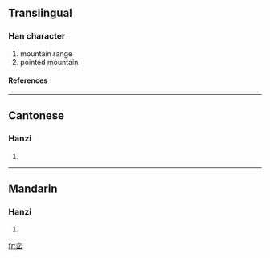 {{see|巒}}

==Translingual==
===Han character===
{{Han char|rn=46|rad=山|as=06|sn=9|four=|canj=卜金山 (YCU)}}
# mountain range
# pointed mountain
====References====
{{Han ref|kx=0311.061|dj=0611.110|hdz=10771.140|uh=5CE6|ud=23782}}
----
==Cantonese==
===Hanzi===
{{yue-hanzi|jyut=|y=lyun4}}
# {{defn|Cantonese}}
----
==Mandarin==
===Hanzi===
{{cmn-hanzi|tra=巒|pin=[[luán]] ([[luan2]])|wg=luan<sup>2</sup>}}
# {{defn|Mandarin}}

[[fr:峦]]